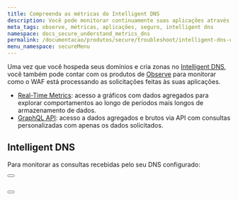 ```yaml
---
title: Compreenda as métricas do Intelligent DNS
description: Você pode monitorar continuamente suas aplicações através dos produtos de observabilidade da Azion
meta_tags: observe, métricas, aplicações, seguro, intelligent dns
namespace: docs_secure_understand_metrics_dns
permalink: /documentacao/produtos/secure/troubleshoot/intelligent-dns-compreenda-metricas/
menu_namespace: secureMenu
---
```



Uma vez que você hospeda seus domínios e cria zonas no [Intelligent DNS](/pt-br/documentacao/produtos/intelligent-dns/), você também pode contar com os produtos de [Observe](/pt-br/documentacao/produtos/observe/) para monitorar como o WAF está processando as solicitações feitas às suas aplicações.

- [Real-Time Metrics](/pt-br/documentacao/produtos/real-time-metrics/): acesso a gráficos com dados agregados para explorar comportamentos ao longo de períodos mais longos de armazenamento de dados.
- [GraphQL API](/pt-br/documentacao/produtos/graphql-api-overview/): acesso a dados agregados e brutos via API com consultas personalizadas com apenas os dados solicitados.

## Intelligent DNS

Para monitorar as consultas recebidas pelo seu DNS configurado:

<Button href="/pt-br/documentacao/produtos/real-time-metrics/#intelligent-dns" text="ver métricas agregadas" variant="secondary"></Button> <br></br>

<Button href="/pt-br/documentacao/produtos/graphql-api-features/#datasets" text="consultar dados" variant="secondary"></Button> <br></br>